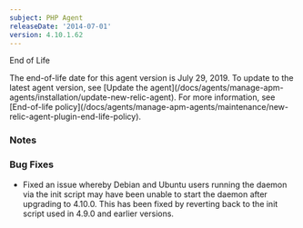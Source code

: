 ```yaml
---
subject: PHP Agent
releaseDate: '2014-07-01'
version: 4.10.1.62
---
```


End of Life

<Callout variant="important">
  The end-of-life date for this agent version is July 29, 2019. To update to the latest agent version, see [Update the agent](/docs/agents/manage-apm-agents/installation/update-new-relic-agent). For more information, see [End-of-life policy](/docs/agents/manage-apm-agents/maintenance/new-relic-agent-plugin-end-life-policy).
</Callout>

### Notes

### Bug Fixes

* Fixed an issue whereby Debian and Ubuntu users running the daemon via the init script may have been unable to start the daemon after upgrading to 4.10.0. This has been fixed by reverting back to the init script used in 4.9.0 and earlier versions.
